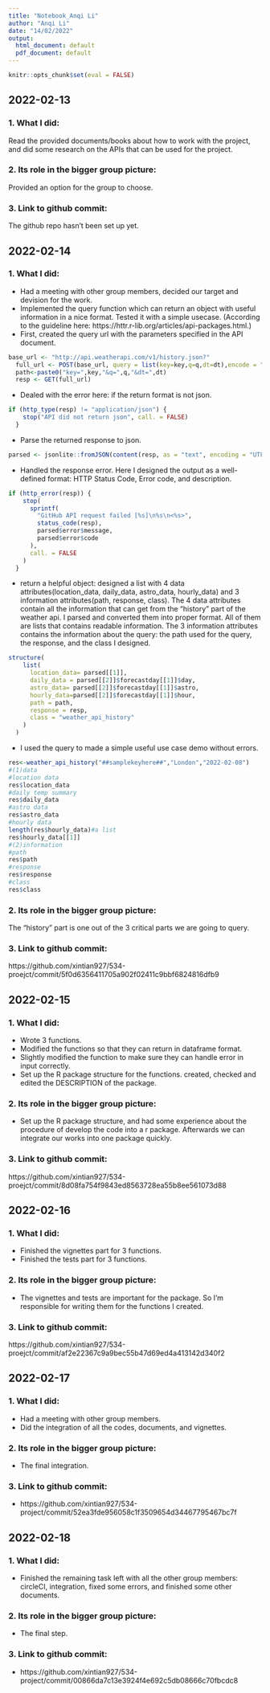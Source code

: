 ```yaml
---
title: "Notebook_Anqi Li"
author: "Anqi Li"
date: "14/02/2022"
output:
  html_document: default
  pdf_document: default
---
```

```r
knitr::opts_chunk$set(eval = FALSE)
```

## 2022-02-13

### 1. What I did:   
Read the provided documents/books about how to work with the project, and did some research on the APIs that can be used for the project.  

### 2. Its role in the bigger group picture: 
Provided an option for the group to choose.    

### 3. Link to github commit:  
The github repo hasn't been set up yet.  

## 2022-02-14

### 1. What I did: 
- Had a meeting with other group members, decided our target and devision for the work.
- Implemented the query function which can return an object with useful information in a nice format. Tested it with a simple usecase. (According to the guideline here: https://httr.r-lib.org/articles/api-packages.html.)  
- First, created the query url with the parameters specified in the API document.  

```r
base_url <- "http://api.weatherapi.com/v1/history.json?"
  full_url <- POST(base_url, query = list(key=key,q=q,dt=dt),encode = "raw")
  path<-paste0("key=",key,"&q=",q,"&dt=",dt)
  resp <- GET(full_url)
```

- Dealed with the error here: if the return format is not json.  
```r
if (http_type(resp) != "application/json") {
    stop("API did not return json", call. = FALSE)
  }
```

- Parse the returned response to json.  
```r
parsed <- jsonlite::fromJSON(content(resp, as = "text", encoding = "UTF-8"), simplifyVector = FALSE)
```

- Handled the response error. Here I designed the output as a well-defined format: HTTP Status Code, Error code, and description.  
```r
if (http_error(resp)) {
    stop(
      sprintf(
        "GitHub API request failed [%s]\n%s\n<%s>", 
        status_code(resp),
        parsed$error$message,
        parsed$error$code
      ),
      call. = FALSE
    )
  }
```

- return a helpful object: designed a list with 4 data attributes(location_data, daily_data, astro_data, hourly_data) and 3 information attributes(path, response, class). The 4 data attributes contain all the information that can get from the "history" part of the weather api. I parsed and converted them into proper format. All of them are lists that contains readable information. The 3 information attributes contains the information about the query: the path used for the query, the response, and the class I designed. 

```r
structure(
    list(
      location_data= parsed[[1]],
      daily_data = parsed[[2]]$forecastday[[1]]$day,
      astro_data= parsed[[2]]$forecastday[[1]]$astro,
      hourly_data=parsed[[2]]$forecastday[[1]]$hour,
      path = path,
      response = resp,
      class = "weather_api_history"
    )
  )
```

- I used the query to made a simple useful use case demo without errors.

```r
res<-weather_api_history("##samplekeyhere##","London","2022-02-08")
#(1)data
#location data
res$location_data
#daily temp summary
res$daily_data
#astro data
res$astro_data
#hourly data
length(res$hourly_data)#a list
res$hourly_data[[1]]
#(2)information
#path
res$path
#response
res$response
#class
res$class
```

### 2. Its role in the bigger group picture: 
The "history" part is one out of the 3 critical parts we are going to query. 

### 3. Link to github commit:  
https://github.com/xintian927/534-proejct/commit/5f0d6356411705a902f02411c9bbf6824816dfb9

## 2022-02-15

### 1. What I did: 
- Wrote 3 functions.  
- Modified the functions so that they can return in dataframe format.
- Slightly modified the function to make sure they can handle error in input correctly.    
- Set up the R package structure for the functions. created, checked and edited the DESCRIPTION of the package.   

### 2. Its role in the bigger group picture:   
- Set up the R package structure, and had some experience about the procedure of develop the code into a r package. Afterwards we can integrate our works into one package quickly.     

### 3. Link to github commit:   
https://github.com/xintian927/534-proejct/commit/8d08fa754f9843ed8563728ea55b8ee561073d88


## 2022-02-16

### 1. What I did:   
- Finished the vignettes part for 3 functions.   
- Finished the tests part for 3 functions.   

### 2. Its role in the bigger group picture:      
- The vignettes and tests are important for the package. So I'm responsible for writing them for the functions I created.    

### 3. Link to github commit:   
https://github.com/xintian927/534-proejct/commit/af2e22367c9a9bec55b47d69ed4a413142d340f2


## 2022-02-17

### 1. What I did:   
- Had a meeting with other group members.
- Did the integration of all the codes, documents, and vignettes.

### 2. Its role in the bigger group picture:      
- The final integration.

### 3. Link to github commit:   
- https://github.com/xintian927/534-project/commit/52ea3fde956058c1f3509654d34467795467bc7f 

## 2022-02-18


### 1. What I did:   
- Finished the remaining task left with all the other group members: circleCI, integration, fixed some errors, and finished some other documents.

### 2. Its role in the bigger group picture:      
- The final step.

### 3. Link to github commit: 
- https://github.com/xintian927/534-project/commit/00866da7c13e3924f4e692c5db08666c70fbcdc8

